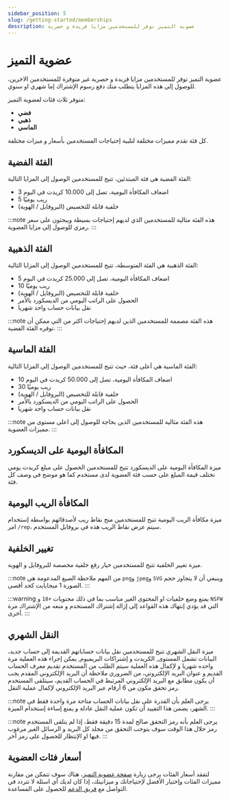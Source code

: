 ```yaml
---
sidebar_position: 5
slug: /getting-started/memberships
description: عضوية التميز توفر للمستخدمين مزايا فريدة و حصرية
---
```


# عضوية التميز

عضوية التميز توفر للمستخدمين مزايا فريدة و حصرية غير متوفرة للمستخدمين الاخرين، للوصول إلى هذه المزايا يتطلب منك دفع رسوم الإشتراك إما شهري او سنوي.

متوفر ثلاث فئات لعضوية التميز: 

- **فضي**
- **ذهبي** 
- **الماسي**

كل فئة تقدم مميزات مختلفة لتلبية إحتياجات المستخدمين بأسعار و ميزات مختلفة.

## الفئة الفضية

الفئة الفضية هي فئة المبتدئين، تتيح للمستخدمين الوصول إلى المزايا التالية:

- 3 اضعاف المكافأة اليومية، تصل إلى 10.000 كريدت في اليوم
- 5 ريب يوميًا
- خلفية قابلة للتخصيص (البروفايل / الهوية)

:::note
هذه الفئة مثالية للمستخدمين الذي لديهم إحتياجات بسيطة ويبحثون على سعر رمزي للوصول إلى مزايا العضوية.
:::

## الفئة الذهبية

الفئة الذهبية هي الفئة المتوسطة، تتيح للمستخدمين الوصول إلى المزايا التالية:

- 5 اضعاف المكافأة اليومية، تصل إلى 25.000 كريدت في اليوم
- 10 ريب يوميًا
- خلفية قابلة للتخصيص (البروفايل / الهوية)
- الحصول على الراتب اليومي من الديسكورد بالأمر
- نقل بيانات حساب واحد شهريا

:::note
هذه الفئة مصممة للمستخدمين الذين لديهم إحتياجات اكثر من التي ممكن أن توفره الفئة الفضية.
:::

## الفئة الماسية

الفئة الماسية هي أعلى فئة، حيث تتيح للمستخدمين الوصول إلى المزايا التالية:

- 10 اضعاف المكافأة اليومية، تصل إلى 50.000 كريدت في اليوم
- 30 ريب يوميًا
- خلفية قابلة للتخصيص (البروفايل / الهوية)
- الحصول على الراتب اليومي من الديسكورد بالأمر
- نقل بيانات حساب واحد شهريا

:::note
هذه الفئة مثالية للمستخدمين الذين بحاجة للوصول إلى اعلى مستوى من مميزات العضوية.
:::

## المكافأة اليومية على الديسكورد

ميزة المكافأة اليومية على الديسكورد تتيح للمستخدمين الحصول على مبلغ كريدت يومي تختلف قيمة المبلغ على حسب فئة العضوية لدى مستخدم كما هو موضح في وصف كل فئة.

## المكافأة الريب اليومية

ميزة مكافأة الريب اليومية تتيح للمستخدمين منح نقاط ريب لأصدقائهم بواسطة إستخدام امر `/rep`، سيتم عرض نقاط الريب هذه في بروفايل المستخدم. 

## تغيير الخلفية

ميزة تغيير الخلفية تتيح للمستخدمين خيار رفع خلفية مخصصة للبروفايل و الهوية.

:::note
من المهم ملاحظة الصيغ المدعومة هي `png`و `jpeg`و `SVG` وينبغي أن لا يتجاوز حجم الصورة 1 ميجابايت كحد أقصى.
:::

:::warning
يمنع وضع خلفيات او المحتوى الغير مناسب بما في ذلك محتويات `+18` و `NSFW` التي قد يؤدي إنتهاك هذه القواعد إلى إزالة إشتراك المستخدم و منعه من الإشتراك مرة أخرى.
:::

## النقل الشهري

ميزة النقل الشهري تتيح للمستخدمين نقل بيانات حساباتهم القديمة إلى حساب جديد، البيانات تشمل المستوى, الكريدت و إشتراكات البريميوم, يمكن إجراء هذه العملية مرة واحده شهريا و لإكمال هذه العملية سيتم الطلب من المستخدم تقديم معرف الحساب القديم و عنوان البريد الإلكتروني، من الضروري ملاحظة أن البريد الإلكتروني المقدم يجب أن يكون مطابق مع البريد الإلكتروني المرتبط في الحساب القديم، سيتلقى المستخدم رمز تحقق مكون من 6 أرقام عبر البريد الإلكتروني لإكمال عملية النقل.

:::note
يرجى العلم بأن القدرة على نقل بيانات الحساب متاحة مرة واحدة فقط في الشهر، يضمن هذا التقييد أن تكون عملية النقل عادلة و يمنع إساءة إستخدام الميزة.
:::

:::note
يرجى العلم بأنه رمز التحقق صالح لمدة 15 دقيقة فقط، إذا لم يتلقى المستخدم رمز خلال هذا الوقت سوف يتوجب التحقق من مجلد كل البريد و الرسائل الغير مرغوب فيها او الإنتظار للحصول على رمز أخر.
:::

## أسعار فئات العضوية

لتفقد أسعار الفئات يرجى زيارة [صفحة عضوية التميز](https://probot.io/memberships)، هناك سوف تتمكن من مقارنة مميزات الفئات وإختيار الأفضل لإحتياجاتك و ميزانيتك، إذا كان لديك أي اسئلة لا تتردد في التواصل مع [فريق الدعم](https://discord.gg/probot) للحصول على المساعدة.
